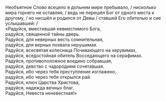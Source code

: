 Необъятное Слово всецело в дольнем мире пребывало, / нисколько мира горнего не оставляя, / ведь не перешёл Бог от одного места к другому, / но нисшёл и родился от Девы / ставшей Его обителью и сие услышавшей: /  
«Радуйся, вместившая невместимого Бога,  
радуйся, священной тайны дверь.  
Радуйся, для неверных весть сомнительная,  
радуйся, для верных похвала нерушимая.  
Радуйся, всесвятая колесница Почивающего на херувимах,  
радуйся, вседостойная обитель Восседающего на серафимах.  
Радуйся, противоположное воедино собравшая,  
радуйся, девство с чадородием сочетавшая.  
Радуйся, ибо через тебя преступление изглажено,  
радуйся, ибо через тебя открылся рай.  
Радуйся, ключ Царства Христова,  
радуйся, надежда вечных благ.  
Радуйся, Невеста неневестная!»
